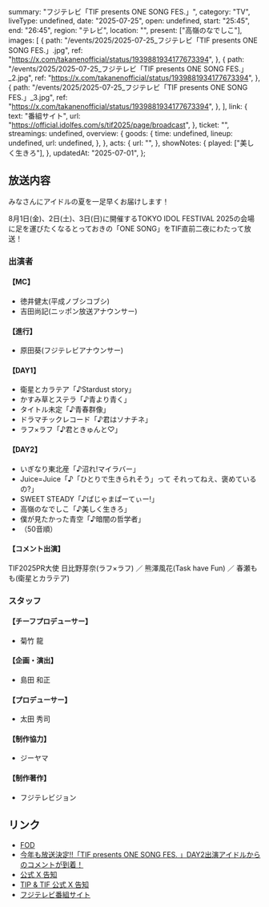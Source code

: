   summary: "フジテレビ「TIF presents ONE SONG FES.」",
  category: "TV",
  liveType: undefined,
  date: "2025-07-25",
  open: undefined,
  start: "25:45",
  end: "26:45",
  region: "テレビ",
  location: "",
  present: ["高嶺のなでしこ"],
  images: [
    {
      path: "/events/2025/2025-07-25_フジテレビ「TIF presents ONE SONG FES.」.jpg",
      ref: "https://x.com/takanenofficial/status/1939881934177673394",
    },
    {
      path: "/events/2025/2025-07-25_フジテレビ「TIF presents ONE SONG FES.」_2.jpg",
      ref: "https://x.com/takanenofficial/status/1939881934177673394",
    },
    {
      path: "/events/2025/2025-07-25_フジテレビ「TIF presents ONE SONG FES.」_3.jpg",
      ref: "https://x.com/takanenofficial/status/1939881934177673394",
    },
  ],
  link: {
    text: "番組サイト",
    url: "https://official.idolfes.com/s/tif2025/page/broadcast",
  },
  ticket: "",
  streamings: undefined,
  overview: {
    goods: {
      time: undefined,
      lineup: undefined,
      url: undefined,
    },
  },
  acts: {
    url: "",
  },
  showNotes: {
    played: ["美しく生きろ"],
  },
  updatedAt: "2025-07-01",
};

## 放送内容

みなさんにアイドルの夏を一足早くお届けします！

8月1日(金)、2日(土)、3日(日)に開催するTOKYO IDOL FESTIVAL 2025の会場に足を運びたくなるとっておきの「ONE SONG」をTIF直前二夜にわたって放送！

### 出演者

#### 【MC】

- 徳井健太(平成ノブシコブシ)
- 吉田尚記(ニッポン放送アナウンサー)

#### 【進行】

- 原田葵(フジテレビアナウンサー)

#### 【DAY1】

- 衛星とカラテア「♪Stardust story」
- かすみ草とステラ「♪青より青く」
- タイトル未定「♪青春群像」
- ドラマチックレコード「♪君はソナチネ」
- ラフ×ラフ「♪君ときゅんと♡」

#### 【DAY2】

- いぎなり東北産「♪沼れ!マイラバー」
- Juice=Juice「♪「ひとりで生きられそう」って それってねえ、褒めているの?」
- SWEET STEADY「♪ぱじゃまぱーてぃー!」
- 高嶺のなでしこ「♪美しく生きろ」
- 僕が見たかった青空「♪暗闇の哲学者」
- （50音順）

#### 【コメント出演】

TIF2025PR大使 日比野芽奈(ラフ×ラフ) ／ 熊澤風花(Task have Fun) ／ 春瀬もも(衛星とカラテア)

### スタッフ

#### 【チーフプロデューサー】

- 菊竹 龍

#### 【企画・演出】

- 島田 和正

#### 【プロデューサー】

- 太田 秀司

#### 【制作協力】

- ジーヤマ

#### 【制作著作】

- フジテレビジョン

## リンク

- [FOD](https://fod.fujitv.co.jp/title/200m/200m810005/)
- [今年も放送決定!!「TIF presents ONE SONG FES. 」DAY2出演アイドルからのコメントが到着！](https://www.youtube.com/watch?v=YXundEwrTLY)
- [公式 X 告知](https://x.com/takanenofficial/status/1939881934177673394)
- [TIP & TIF 公式 X 告知](https://x.com/TIP_TIF_staff/status/1939881657504563680)
- [フジテレビ番組サイト](https://www.fujitv.co.jp/onesongfes/)
